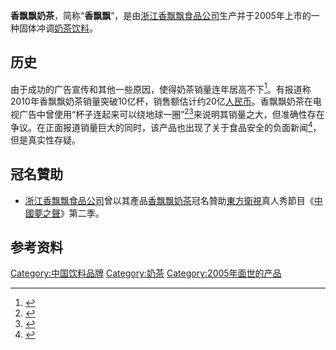 {{Otheruses|subject=一种奶茶饮品|other=同名的音乐专辑|香飘飘}}

'''香飘飘奶茶'''，简称“'''香飘飘'''”，是由[[浙江香飘飘食品公司|浙江香飘飘食品公司]]生产并于2005年上市的一种固体冲调[[奶茶|奶茶]][[饮料|饮料]]。

==历史==
由于成功的广告宣传和其他一些原因，使得奶茶销量连年居高不下<ref>{{Cite web |url= http://finance.ifeng.com/a/20131012/10836724_0.shtml |title= 香飘飘营销：生死一搏为广告|author=  中国经营报|date=2013-10-12|publisher= 凤凰网 |language= |accessdate=2014-01-23}} </ref>。有报道称2010年香飘飘奶茶销量突破10亿杯，销售额估计约20亿[[人民币|人民币]]。香飘飘奶茶在电视广告中曾使用“杯子连起来可以绕地球一圈”<ref>{{Cite web |url= http://www.p5w.net/news/cjxw/201012/t3328671.htm?COLLCC=12472962& |title= 香飘飘奶茶年销量将破10亿杯 销售额超20亿元|author=  |date=2010-12-02|publisher= 全景网络 |language= |accessdate=2014-01-22 |quote= }} </ref><ref>{{Cite web |url= http://business.sohu.com/20130710/n381239322.shtml|title=杯子连起来绕地球一圈的香飘飘奶茶如何卖24亿? |author= |date=2013-07-10 |publisher= 搜狐财经 |language= |accessdate=2014-01-22 |quote=  }} </ref>来说明其销量之大，但准确性存在争议。在正面报道销量巨大的同时，该产品也出现了关于食品安全的负面新闻<ref>{{Cite web |url=http://news.sina.com.cn/o/2013-06-09/110927360468.shtml|title= 香飘飘奶茶里的青蛙从哪来？|author=  |date=2013-06-09|publisher=新浪 |language= |accessdate= 2014-01-22|quote= }} </ref>，但是真实性存疑。

== 冠名贊助 ==
*[[浙江香飘飘食品公司|浙江香飘飘食品公司]]曾以其產品[[香飘飘奶茶|香飘飘奶茶]]冠名贊助[[東方衛視|東方衛視]]真人秀節目《[[中國夢之聲|中國夢之聲]]》第二季。

==参考资料==
{{reflist}}

[[Category:中国饮料品牌|Category:中国饮料品牌]]
[[Category:奶茶|Category:奶茶]]
[[Category:2005年面世的产品|Category:2005年面世的产品]]
{{Drink-stub}}